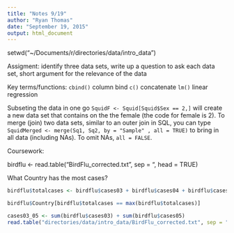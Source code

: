```yaml
---
title: "Notes 9/19"
author: "Ryan Thomas"
date: "September 19, 2015"
output: html_document
---
```

setwd("~/Documents/r/directories/data/intro_data")

Assigment: identify three data sets, write up a question to ask each data set, short argument for the relevance of the data

Key terms/functions:
`cbind()` column bind
`c()` concatenate
`lm()` linear regression

Subseting the data in one go `SquidF <- Squid[Squid$Sex == 2,]` will create a new data set that contains on the the female (the code for female is 2). To merge (join) two data sets, similar to an outer join in SQL, you can type `SquidMerged <- merge(Sq1, Sq2, by = "Sample" , all = TRUE) ` to bring in all data (including NAs). To omit NAs, `all = FALSE`.

Coursework:

birdflu <- read.table("BirdFlu_corrected.txt", sep = "\t", head = TRUE)

What Country has the most cases?
```r
birdflu$totalcases <- birdflu$cases03 + birdflu$cases04 + birdflu$cases05 + birdflu$cases06 + birdflu$cases07

birdflu$Country[birdflu$totalcases == max(birdflu$totalcases)]

```


```r
cases03_05 <- sum(birdflu$cases03) + sum(birdflu$cases05)
read.table("directories/data/intro_data/BirdFlu_corrected.txt", sep = "\t", head = TRUE)
```
